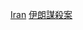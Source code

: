 {{Catnav|頁面分類|人物|各國人物|各國謀殺案受害者}}
{{Catnav|頁面分類|人物|逝世|特殊原因逝世者|謀殺受害者|各國謀殺案受害者}}
{{Catnav|頁面分類|社會|社會問題|犯罪|謀殺|謀殺受害者|各國謀殺案受害者}}
{{Catnav|頁面分類|社會|社會問題|犯罪|謀殺|各國謀殺案|伊朗謀殺案}}
{{Catnav|頁面分類|社會科學|社會學|刑事學|犯罪|謀殺|各國謀殺案|伊朗謀殺案}}
{{Catnav|頁面分類|社會科學|心理學|行為|犯罪|謀殺|各國謀殺案|伊朗謀殺案}}
{{Commonscat|People murdered in Iran}}

[[Category:各國謀殺案受害者|Iran]]
[[Category:伊朗謀殺案|]]